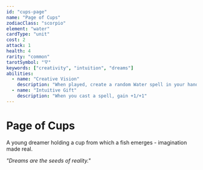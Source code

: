 ```yaml
---
id: "cups-page"
name: "Page of Cups"
zodiacClass: "scorpio"
element: "water"
cardType: "unit"
cost: 2
attack: 1
health: 4
rarity: "common"
tarotSymbol: "🜄"
keywords: ["creativity", "intuition", "dreams"]
abilities:
  - name: "Creative Vision"
    description: "When played, create a random Water spell in your hand"
  - name: "Intuitive Gift"
    description: "When you cast a spell, gain +1/+1"
---
```


# Page of Cups

A young dreamer holding a cup from which a fish emerges - imagination made real.

*"Dreams are the seeds of reality."*
